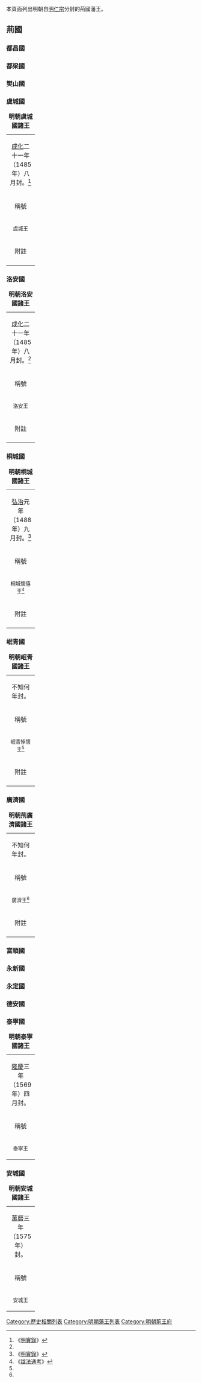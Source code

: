本頁面列出明朝自[[明仁宗|明仁宗]]分封的荊國藩王。

==荊國==
{{明朝諸王列表/荊國}}
===都昌國===
{{明朝諸王列表/都昌國}}
===都梁國===
{{明朝諸王列表/都梁國}}
===樊山國===
{{明朝諸王列表/樊山國}}
===虞城國===
{| class="wikitable" width=98%
|+'''明朝虞城國諸王'''
|-
| colspan=5 align="center"|[[成化|成化]]二十一年（1485年）八月封。<ref name="#1">《[[明實錄|明實錄]]》</ref>
|-
!稱號||style="white-space:nowrap;"|國君姓名||關係||在位年數||註記
|-
|width="60" align ="center"|<small>虞城王||width="70" align ="center"|<small>[[朱祐槢|朱祐槢]]||width="135"|<small>朱見潚、庶三子||width="115" align ="center"|<small>1485年—1492年||<small>成化二十一年八月封。[[弘治|弘治]]五年降為庶人，遷置[[武昌|武昌]]，除。
|-
| colspan=5 align="center"|附註
|-
| colspan=5 |<div class="references-small"><references /></div>
|}

===洛安國===
{| class="wikitable" width=98%
|+'''明朝洛安國諸王'''
|-
| colspan=5 align="center"|[[成化|成化]]二十一年（1485年）八月封。<ref name="#1"/>
|-
!稱號||style="white-space:nowrap;"|國君姓名||關係||在位年數||註記
|-
|width="60" align ="center"|<small>洛安王||width="70" align ="center"|<small>[[朱祐橙|朱祐橙]]||width="135"|<small>朱見潚、庶四子||width="115" align ="center"|<small>1485年—1492年||<small>成化二十一年八月封。[[弘治|弘治]]五年降為庶人，遷置[[武昌|武昌]]，除。
|-
| colspan=5 align="center"|附註
|-
| colspan=5 |<div class="references-small"><references /></div>
|}

===桐城國===
{| class="wikitable" width=98%
|+'''明朝桐城國諸王'''
|-
| colspan=5 align="center"|[[弘治|弘治]]元年（1488年）九月封。<ref name="a">《[[明實錄|明實錄]]》</ref>
|-
!稱號||style="white-space:nowrap;"|國君姓名||關係||在位年數||註記
|-
|width="60" align ="center"|<small>桐城懷僖王<ref name="#2">《[[諡法通考|諡法通考]]》</ref>||width="70" align ="center"|<small>[[朱祐樿|朱祐樿]]||width="135"|<small>朱見潚、庶五子||width="115" align ="center"|<small>1488年||<small>弘治元年九月封。使節未至，已薨。<ref name="a"/>無子，除。
|-
| colspan=5 align="center"|附註
|-
| colspan=5 |<div class="references-small"><references /></div>
|}

===岷青國===
{| class="wikitable" width=98%
|+'''明朝岷青國諸王'''
|-
| colspan=5 align="center"|不知何年封。
|-
!稱號||style="white-space:nowrap;"|國君姓名||關係||在位年數||註記
|-
|width="60" align ="center"|<small>岷青悼懷王<ref name="#2"/>||width="70" align ="center"|<small>[[朱祐欘|朱祐欘]]||width="135"|<small>朱見潚、六子||width="115" align ="center"|<small>？年||<small>不知何年封，但是在1492年前薨，無子，除。
|-
| colspan=5 align="center"|附註
|-
| colspan=5 |<div class="references-small"><references /></div>
|}

===廣濟國===
{| class="wikitable" width=98%
|+'''明朝荊廣濟國諸王'''
|-
| colspan=5 align="center"|不知何年封。
|-
!稱號||style="white-space:nowrap;"|國君姓名||關係||在位年數||註記
|-
|width="60" align ="center"|<small>廣濟王<ref name="#1"/>||width="70" align ="center"|<small>[[朱祐棿|朱祐棿]]||width="135"|<small>朱見潚、七子||width="115" align ="center"|<small>？年－1492年||<small>不知何年封。弘治五年降為庶人，遷置武昌，除。
|-
| colspan=5 align="center"|附註
|-
| colspan=5 |<div class="references-small"><references /></div>
|}

===富順國===
{{明朝諸王列表/荊富順國}}

===永新國===
{{明朝諸王列表/永新國}}
===永定國===
{{明朝諸王列表/永定國}}

===德安國===
{{明朝諸王列表/德安國}}

===泰寧國===
{| class="wikitable" width=98%
|+'''明朝泰寧國諸王'''
|-
| colspan=5 align="center"|[[隆庆_(明朝)|隆慶]]三年（1569年）四月封。
|-
!稱號||style="white-space:nowrap;"|國君姓名||關係||在位年數||註記
|-
|width="60" align ="center"|<small>泰寧王||width="70" align ="center"|<small>[[朱常𣵧|朱常𣵧]]||width="135"|<small>朱翊鉅、嫡二子||width="115" align ="center"|<small>1569年—1575年||<small>隆慶三年四月封。[[萬曆|萬曆]]三年嗣荊封。郡爵例不襲。
|}

===安城國===
{| class="wikitable" width=98%
|+'''明朝安城國諸王'''
|-
| colspan=5 align="center"|[[萬曆|萬曆]]三年（1575年）封。
|-
!稱號||style="white-space:nowrap;"|國君姓名||關係||在位年數||註記
|-
|width="60" align ="center"|<small>安城王||width="70" align ="center"|<small>[[朱常泴|朱常泴]]||width="135"|<small>朱翊鉅、嫡三子||width="115" align ="center"|<small>1575年—1579年||<small>萬曆三年封。七年嗣荊封。郡爵例不襲。
|}
{{明朝藩王列表}}

[[Category:歷史相關列表|Category:歷史相關列表]]
[[Category:明朝藩王列表|Category:明朝藩王列表]]
[[Category:明朝荊王府|Category:明朝荊王府]]